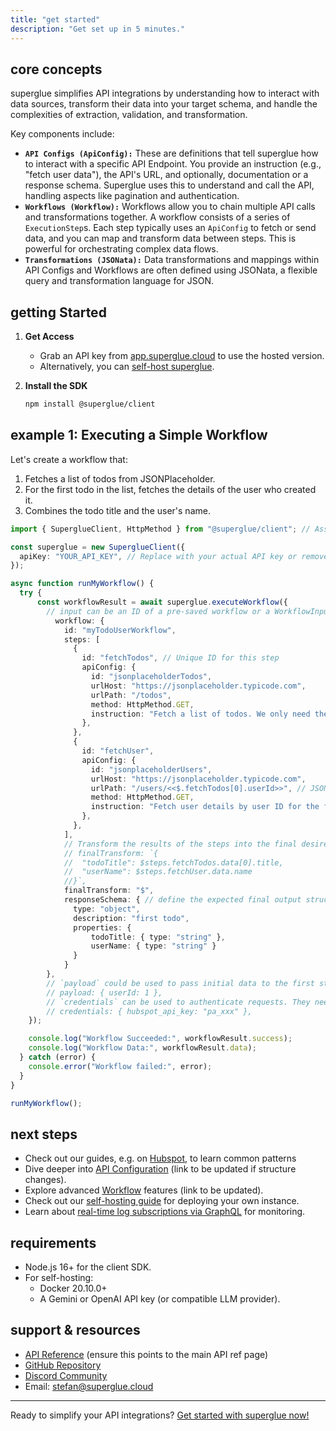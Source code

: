 ```yaml
---
title: "get started"
description: "Get set up in 5 minutes."
---
```


## core concepts

superglue simplifies API integrations by understanding how to interact with data sources, transform their data into your target schema, and handle the complexities of extraction, validation, and transformation.

Key components include:

- **`API Configs (ApiConfig):`** These are definitions that tell superglue how to interact with a specific API Endpoint. You provide an instruction (e.g., "fetch user data"), the API's URL, and optionally, documentation or a response schema. Superglue uses this to understand and call the API, handling aspects like pagination and authentication.
- **`Workflows (Workflow):`** Workflows allow you to chain multiple API calls and transformations together. A workflow consists of a series of `ExecutionStep`s. Each step typically uses an `ApiConfig` to fetch or send data, and you can map and transform data between steps. This is powerful for orchestrating complex data flows.
- **`Transformations (JSONata):`** Data transformations and mappings within API Configs and Workflows are often defined using JSONata, a flexible query and transformation language for JSON.

## getting Started

1. **Get Access**
   - Grab an API key from [app.superglue.cloud](https://app.superglue.cloud) to use the hosted version.
   - Alternatively, you can [self-host superglue](/guides/self-hosting).
2. **Install the SDK**

   ```bash
   npm install @superglue/client
   ```

## example 1: Executing a Simple Workflow

Let's create a workflow that:

1. Fetches a list of todos from JSONPlaceholder.
2. For the first todo in the list, fetches the details of the user who created it.
3. Combines the todo title and the user's name.

```typescript
import { SuperglueClient, HttpMethod } from "@superglue/client"; // Assuming HttpMethod is exported

const superglue = new SuperglueClient({
  apiKey: "YOUR_API_KEY", // Replace with your actual API key or remove if self-hosting with no auth
});

async function runMyWorkflow() {
  try {
      const workflowResult = await superglue.executeWorkflow({
        // input can be an ID of a pre-saved workflow or a WorkflowInput object
          workflow: {
            id: "myTodoUserWorkflow",
            steps: [
              {
                id: "fetchTodos", // Unique ID for this step
                apiConfig: {
                  id: "jsonplaceholderTodos",
                  urlHost: "https://jsonplaceholder.typicode.com",
                  urlPath: "/todos",
                  method: HttpMethod.GET,
                  instruction: "Fetch a list of todos. We only need the first one for this example.",
                },
              },
              {
                id: "fetchUser",
                apiConfig: {
                  id: "jsonplaceholderUsers",
                  urlHost: "https://jsonplaceholder.typicode.com",
                  urlPath: "/users/<<$.fetchTodos[0].userId>>", // JSONata path parameter for first userId
                  method: HttpMethod.GET,
                  instruction: "Fetch user details by user ID for the first todo."
                },
              },
            ],
            // Transform the results of the steps into the final desired output. If not given, this will be generated from the reponse schema
            // finalTransform: `{
            //  "todoTitle": $steps.fetchTodos.data[0].title,
            //  "userName": $steps.fetchUser.data.name
            //}`,
            finalTransform: "$",
            responseSchema: { // define the expected final output structure
              type: "object",
              description: "first todo",
              properties: {
                  todoTitle: { type: "string" },
                  userName: { type: "string" }
              }
            }
        },
        // `payload` could be used to pass initial data to the first step if needed. E.g. IDs to fetch, filters, etc. In short, things that can change across calls.
        // payload: { userId: 1 },
        // `credentials` can be used to authenticate requests. They need to be referenced in the api config (e.g. "headers": {"Authorization": "Bearer <<hubspot_api_key>>"})
        // credentials: { hubspot_api_key: "pa_xxx" },      
    });

    console.log("Workflow Succeeded:", workflowResult.success);
    console.log("Workflow Data:", workflowResult.data);
  } catch (error) {
    console.error("Workflow failed:", error);
  }
}

runMyWorkflow();
```

## next steps

- Check out our guides, e.g. on [Hubspot](/guides/hubspot), to learn common patterns
- Dive deeper into [API Configuration](/api-reference/overview) (link to be updated if structure changes).
- Explore advanced [Workflow](/api-reference/overview) features (link to be updated).
- Check out our [self-hosting guide](/guides/self-hosting) for deploying your own instance.
- Learn about [real-time log subscriptions via GraphQL](/api-reference/subscriptions) for monitoring.

## requirements

- Node.js 16\+ for the client SDK.
- For self-hosting:
  - Docker 20.10.0\+
  - A Gemini or OpenAI API key (or compatible LLM provider).

## support & resources

- [API Reference](/api-reference/overview) (ensure this points to the main API ref page)
- [GitHub Repository](https://github.com/superglue-ai/superglue)
- [Discord Community](https://discord.gg/vUKnuhHtfW)
- Email: [stefan@superglue.cloud](mailto:stefan@superglue.cloud)

---

Ready to simplify your API integrations? [Get started with superglue now\!](https://superglue.cloud)
